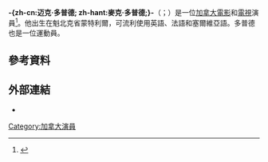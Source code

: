 {{noteTA
|T=zh-cn:迈克·多普德; zh-hant:麥克·多普德;
|1=zh-cn:迈克·多普德; zh-hant:麥克·多普德;
}}
'''-{zh-cn:迈克·多普德; zh-hant:麥克·多普德;}-'''（{{lang-en|Mike Dopud}}；{{bd|1968年|6月10日}}）是一位[[加拿大|加拿大]][[電影|電影]]和[[電視|電視]]演員<ref name="wsa">{{cite news|url=http://www.ctv.ca/servlet/ArticleNews/story/CTVNews/1127396920569_122806120/?hub=Entertainment|title=Vancouver man nominated for World Stunt Award|author=The Canadian Press|date=2005-09-23|publisher=CTV.ca|accessdate=2009-02-16|archive-date=2020-01-10|archive-url=https://web.archive.org/web/20200110233758/https://www.ctv.ca/servlet/ArticleNews/story/CTVNews/1127396920569_122806120/?hub=Entertainment|dead-url=no}}</ref>。他出生在魁北克省蒙特利爾，可流利使用英語、法語和塞爾維亞語。多普德也是一位運動員。
==參考資料==
{{reflist}}
== 外部連結 ==
*{{IMDb name|233304}}
[[Category:加拿大演員|Category:加拿大演員]]
